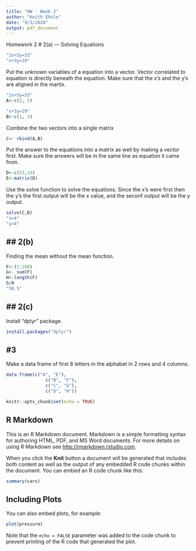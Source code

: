 ```yaml
---
title: "HW - Week 2"
author: "Keith Ehnle"
date: "9/3/2020"
output: pdf_document
---
```


Homework 2
# 2(a)
---
Solving Equations
```r
"2x+5y=33"
"x+3y=19" 
```

Put the unknown variables of a equation into a vector. Vector correlated to equation is directly beneath the equation. Make sure that the x's and the y's are aligned in the martix.
```r
"2x+5y=33"
A<-c(2, 5)

"x+3y=19" 
B<-c(1, 3)
```

Combine the two vectors into a single matrix
```r
C<- rbind(A,B)
```

Put the answer to the equations into a matrix as well by making a vector first. Make sure the answers will be in the same line as equation it came from. 
```r
D<-c(33,19)
E<-matrix(D)
```

Use the solve function to solve the equations. Since the x's were first then the y's the first output will be the x value, and the seconf output will be the y output. 
```r
solve(C,D)
"x=4" 
"y=4"
```



## 2(b)
---
Finding the mean without the mean function.
```r
F<-(1:100)
G<- sum(F)
H<-length(F)
G/H
"50.5"
```

## 2(c)
---
Install "dplyr" package.
```r
install.packages("dplyr")
```

#3
---
Make a data frame of first 8 letters in the alphabet in 2 rows and 4 columns. 
```r
data.frame(c("A", "E"), 
               c("B", "F"),
               c("C", "G"),
               c("D", "H"))
```


```r
knitr::opts_chunk$set(echo = TRUE)
```

## R Markdown

This is an R Markdown document. Markdown is a simple formatting syntax for authoring HTML, PDF, and MS Word documents. For more details on using R Markdown see <http://rmarkdown.rstudio.com>.

When you click the **Knit** button a document will be generated that includes both content as well as the output of any embedded R code chunks within the document. You can embed an R code chunk like this:

```r
summary(cars)
```

## Including Plots

You can also embed plots, for example:

```r
plot(pressure)
```

Note that the `echo = FALSE` parameter was added to the code chunk to prevent printing of the R code that generated the plot.

